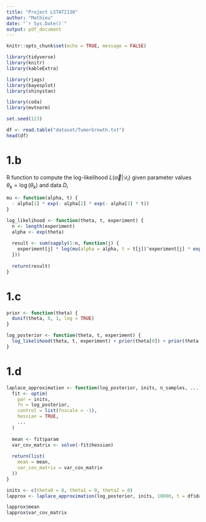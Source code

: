 ```yaml
---
title: "Project LSTAT2130"
author: "Mathieu"
date: "`r Sys.Date()`"
output: pdf_document
---
```


```r
knitr::opts_chunk$set(echo = TRUE, message = FALSE)
```

```r
library(tidyverse)
library(knitr)
library(kableExtra)

library(rjags)
library(bayesplot)
library(shinystan)

library(coda)
library(mvtnorm)
```

```r
set.seed(123)
```

```r
df <- read.table("dataset/TumorGrowth.txt")
head(df)
```

# 1.b

R function to compute the log-likelihood $L(\vec{\alpha}|\mathcal{D}_i)$ given parameter values $\theta_k = \log(\theta_k)$ and data $D_i$
```r
mu <- function(alpha, t) {
  - alpha[1] * exp(- alpha[2] * exp(- alpha[3] * t))
}

log_likelihood <- function(theta, t, experiment) {
  n <- length(experiment)
  alpha <- exp(theta)
  
  result <- sum(sapply(1:n, function(j) {
    experiment[j] * log(mu(alpha = alpha, t = t[j])^experiment[j] * exp(-mu(alpha = alpha, t = t[j])))
  }))
  
  return(result)
}
```

# 1.c

```r
prior <- function(theta) {
  dunif(theta, 0, 1, log = TRUE)
}

log_posterior <- function(theta, t, experiment) {
  log_likelihood(theta, t, experiment) + prior(theta[0]) + prior(theta[1]) + prior(theta[2])
}
```

# 1.d

```r
laplace_approximation <- function(log_posterior, inits, n_samples, ...) {
  fit <- optim(
    par = inits,
    fn = log_posterior,
    control = list(fnscale = -1),
    hessian = TRUE,
    ...
  )
  
  mean <- fit$param
  var_cov_matrix <- solve(-fit$hessian)
  
  return(list(
    mean = mean,
    var_cov_matrix = var_cov_matrix
  ))
}

inits <- c(theta0 = 0, theta1 = 0, theta2 = 0)
lapprox <- laplace_approximation(log_posterior, inits, 10000, t = df$day, experiment = df$Exp1)

lapprox$mean
lapprox$var_cov_matrix

```